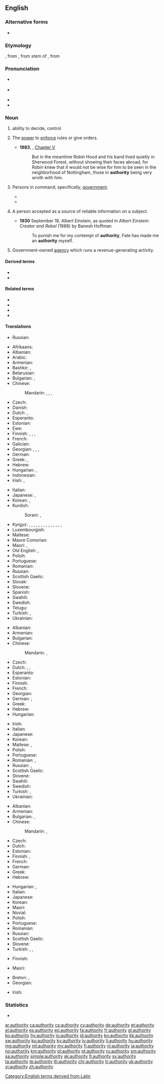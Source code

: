 ==English==

===Alternative forms===
* {{l|en|authourity}} {{qualifier|obsolete}}

===Etymology===
{{etyl|enm|en}} {{m|enm|autorite||book or quotation that settles an argument}}, from {{etyl|fro|en}} {{m|fro|auctorité}}, from {{etyl|la|en}} stem of {{m|la|auctoritas||invention, advice, opinion, influence, command}}, from {{m|la|auctor||master, leader, author}}

===Pronunciation===
* {{a|UK}} {{IPA|/ɔːˈθɒɹəti/|lang=en}}
* {{a|US}} {{IPA|/əˈθɔɹəti/|/əˈθɑɹəti/|lang=en}}
* {{audio|en-us-authority.ogg|Audio (US)|lang=en}}
* {{hyphenation|au|thor|ity|lang=en}}

===Noun===
{{en-noun|~|authorities}}

# ability to decide, control
# {{lb|en|uncountable}} The [[power]] to [[enforce]] rules or give orders.
#: {{ux|en|I have the '''authority''' to penalise the staff in my department, but not the '''authority''' to sack them.}}
#: {{ux|en|She lost all her respect and '''authority''' after turning up drunk to the meeting.}}
#: {{ux|en|Respect my '''authority'''!}}
#* '''1883''', {{w|Howard Pyle}}, ''{{w|The Merry Adventures of Robin Hood}}'' [[s:The Merry Adventures of Robin Hood/Chapter V|Chapter V]]
#*: But in the meantime Robin Hood and his band lived quietly in Sherwood Forest, without showing their faces abroad, for Robin knew that it would not be wise for him to be seen in the neighborhood of Nottingham, those in '''authority''' being very wroth with him.
# {{lb|en|used in singular or plural form}} Persons in command; specifically, [[government]].
#* {{quote-book|year=1927|author=[http://openlibrary.org/authors/OL2416183A F. E. Penny]
|chapter=4|title=[http://openlibrary.org/works/OL16814587W Pulling the Strings]
|passage=The case was that of a murder. It had an element of mystery about it, however, which was puzzling the '''authorities'''. A turban and loincloth soaked in blood had been found; also a staff.}}
#* {{quote-magazine|date=2013-08-10|volume=408|issue=8848|magazine={{w|The Economist}}
|title=[http://www.economist.com/news/leaders/21583270-new-zealands-plan-regulate-designer-drugs-better-trying-ban-them-and-failing-new Legal highs: A new prescription]
|passage=No sooner has a [synthetic] drug been blacklisted than chemists adjust their recipe and start churning out a subtly different one. These &ldquo;legal highs&rdquo; are sold for the few months it takes the '''authorities''' to identify and ban them, and then the cycle begins again.}}
# {{lb|en|countable}} A person accepted as a source of reliable information on a subject.
#: {{ux|en|the world's foremost '''authority''' on orangutans}}
#* '''1930''' September 18, Albert Einstein, as quoted in ''Albert Einstein: Creator and Rebel'' (1988) by Banesh Hoffman
#*: To punish me for my contempt of '''authority''', Fate has made me an '''authority''' myself.
# Government-owned [[agency]] which runs a revenue-generating activity.
#: ''{{w|New York Port Authority|New York Port '''Authority'''}}''

====Derived terms====
* {{l|en|certificate authority}}
* {{l|en|moral authority}}

====Related terms====
* {{l|en|author}}
* {{l|en|authorization}}
* {{l|en|authoritarian}}
* {{l|en|authoritative}}

====Translations====
{{trans-top|ability to decide, control}}
* Russian: {{t+|ru|компетенция}}
{{trans-mid}}
{{trans-bottom}}

{{trans-top|power to enforce rules or give orders}}
* Afrikaans: {{t|af|gesag}}
* Albanian: {{t+|sq|autoritet}}
* Arabic: {{t|ar|سُلْطَة|f}}
* Armenian: {{t+|hy|հեղինակություն}}
* Bashkir: {{t|ba|дәүләт|sc=Cyrl}}, {{t|ba|хөкүмәт|sc=Cyrl}}
* Belarusian: {{t|be|ўла́да|f}}
* Bulgarian: {{t+|bg|власт|f}}, {{t+|bg|авторите́т|m}}
* Chinese:
*: Mandarin: {{t+|cmn|權力|sc=Hani}}, {{t+|cmn|权力|tr=quánlì|sc=Hani}}, {{t+|cmn|權威|sc=Hani}}, {{t+|cmn|权威|tr=quánwēi|sc=Hani}}
* Czech: {{t+|cs|autorita|f}}
* Danish: {{t|da|myndighed}}
* Dutch: {{t+|nl|bevoegdheid|f}}, {{t+|nl|gezag|n}}
* Esperanto: {{t+|eo|aŭtoritato}}
* Estonian: {{t|et|võim}}
* Ewe: {{t|ee|ŋusẽ}}
* Finnish: {{t+|fi|auktoriteetti}}, {{t+|fi|käskyvalta}}, {{t|fi|vaikutusvalta}}, {{t+|fi|valta}}
* French: {{t+|fr|autorité|f}}
* Galician: {{t+|gl|autoridade|f}}
* Georgian: {{t|ka|უფლებამოსილება}}, {{t|ka|ხელისუფლება}}, {{t|ka|ძალაუფლება}}, {{t|ka|რწმუნებულება}}
* German: {{t+|de|Autorität|f}}
* Greek: {{t+|el|εξουσία|f}}, {{t+|el|αρχή|f}}
* Hebrew: {{t|he|סמכות|f|tr=samkhut}}
* Hungarian: {{t+|hu|felhatalmazás}}, {{t+|hu|meghatalmazás}}
* Indonesian: {{t+|id|otoritas}}
* Irish: {{t|ga|údarás|m}}, {{t|ga|urlámhas|m}}
{{trans-mid}}
* Italian: {{t+|it|autorità|f}}
* Japanese: {{t+|ja|権力|tr=けんりょく, kenryoku|sc=Jpan}}, {{t+|ja|権威|tr=けんい, ken'i|sc=Jpan}}
* Korean: {{t+|ko|권력|tr=gweonreok|sc=Kore}}, {{t|ko|권능|tr=gweonneung|sc=Kore}}
* Kurdish:
*: Sorani: {{t|ku|ده‌سه‌ڵات|tr=dasaLAt|sc=ku-Arab}}, {{t+|ku|به‌رده‌ستی|tr=bardastee|sc=ku-Arab}}
* Kyrgyz: {{t+|ky|бийлик}}, {{t+|ky|чоңдор}}, {{t+|ky|башчы}}, {{t+|ky|авторитет}}, {{t+|ky|ыйгарым укук}}, {{t+|ky|авторитет}}, {{t+|ky|бедел}}, {{t+|ky|кадыр}}, {{t+|ky|кадыр-барк}} {{t+|ky|негиз}}, {{t+|ky|түп}}, {{t+|ky|уруксат}}, {{t+|ky|авторитеттүүлүк}}, {{t+|ky|беделдүүлүк}}, {{t+|ky|кадырлуулук}}, {{t+|ky|билгич}}
* Luxembourgish: {{t|lb|Autoritéit|f}}
* Maltese: {{t|mt|awtoritá}}
* Maore Comorian: {{t|swb|yezi|c9}}
* Maori: {{t|mi|kanoi}}, {{t|mi|whakaruruhau}}
* Old English: {{t|ang|onweald}}, {{t|ang|rice|n}}
* Polish: {{t+|pl|autorytet|m}}
* Portuguese: {{t+|pt|autoridade|f}}
* Romanian: {{t+|ro|autoritate|f}}
* Russian: {{t+|ru|власть|f}}
* Scottish Gaelic: {{t|gd|ùghdarras|m}}
* Slovak: {{t|sk|autorita|f}}
* Slovene: {{t|sl|avtoriteta|f}}
* Spanish: {{t+|es|autoridad|f}}
* Swahili: {{t+|sw|mamlaka}}
* Swedish: {{t+|sv|auktoritet|c}}
* Telugu: {{t+|te|అధికారము}}
* Turkish: {{t+|tr|otorite}}, {{t+|tr|yetki}}
* Ukrainian: {{t+|uk|вла́да|f}}
{{trans-bottom}}

{{trans-top|persons in command; specifically, government}}
* Albanian: {{t+|sq|autoritet}}
* Armenian: {{t+|hy|իշխանություն|sc=Armn}}
* Bulgarian: {{t+|bg|вла́сти|f-p}}
* Chinese:
*: Mandarin: {{t+|cmn|當局|sc=Hani}}, {{t+|cmn|当局|tr=dāngjú|sc=Hani}}
* Czech: {{t+|cs|autorita|f}}
* Dutch: {{t+|nl|autoriteit|f}}, {{t+|nl|autoriteiten|f-p}} {{qualifier|usually plural}}, {{t+|nl|gezag|n}}
* Esperanto: {{t|eo|instanco}}
* Estonian: {{t|et|võim}}
* Finnish: {{t+|fi|viranomaiset}}
* French: {{t+|fr|autorité|f}}
* Georgian: {{t|ka|ხელისუფლება}}
* German: {{t+|de|Autorität|f}}; {{t+|de|Behörde|f}}
* Greek: {{t+|el|αρχές|f-p}}
* Hebrew: {{t|he|רשויות|f-p|tr=rashuyot}}
* Hungarian: {{t+|hu|hatóság}}
{{trans-mid}}
* Irish: {{t|ga|údarás|m}}
* Italian: {{t+|it|autorità|f}}
* Japanese: {{t+|ja|当局|tr=とうきょく, tōkyoku|sc=Jpan}}
* Korean: {{t|ko|권력자|tr=gweonryeokja|sc=Kore}}
* Maltese: {{t|mt|awtoritarju|m}}, {{t|mt|awtoritarja|f}}
* Polish: {{t+|pl|władza|f}}
* Portuguese: {{t+|pt|autoridade|f}}
* Romanian: {{t+|ro|autoritate|f}}, {{t|ro|autorități|f-p}}
* Russian: {{t+|ru|власть|f}}, {{qualifier|usually plural}} {{t+|ru|вла́сти|f-p}}
* Scottish Gaelic: {{t|gd|ùghdarras|m}}
* Slovene: {{t|sl|avtoriteta|f}}
* Swahili: {{t+|sw|mamlaka}}
* Swedish: {{t+|sv|myndighet|c}}
* Turkish: {{t|tr|salahiyetliler|p}} {{qualifier|obsolescent}}, {{t+|tr|yetkililer|p}}
* Ukrainian: {{t+|uk|вла́да|f}}
{{trans-bottom}}

{{trans-top|person accepted as a source of reliable information on a subject}}
* Albanian: {{t+|sq|autoritet}}
* Armenian: {{t+|hy|հեղինակություն}}
* Bulgarian: {{t+|bg|познавач|m}}, {{t+|bg|авторите́т|m}}
* Chinese:
*: Mandarin: {{t+|cmn|權威|sc=Hani}}, {{t+|cmn|权威|tr=quánwēi|sc=Hani}}
* Czech: {{t+|cs|autorita|f}}
* Dutch: {{t+|nl|autoriteit|f}}
* Estonian: {{t|et|asjatundja}}
* Finnish: {{t+|fi|asiantuntija}}, {{t+|fi|auktoriteetti}}
* French: {{t+|fr|autorité|f}}
* German: {{t+|de|Autorität|f}}
* Greek: {{t+|el|αυθεντία|f}}
* Hebrew: {{t|he|בר-סמכא|m|tr=bar-samkha}}
{{trans-mid}}
* Hungarian: {{t+|hu|tekintély}}, {{t|hu|szaktekintély}}
* Italian: {{t+|it|autorità|f}}
* Japanese: {{t+|ja|権威|tr=けんい, ken'i|sc=Jpan}}
* Korean: {{t|ko|권위자|tr=gweonwija|sc=Kore}}
* Maori: {{t|mi|kanoi}}
* Novial: {{t|nov|autoritate}}
* Polish: {{t+|pl|autorytet|m}}
* Portuguese: {{t+|pt|autoridade|f}}
* Romanian: {{t+|ro|autoritate|f}}
* Russian: {{t+|ru|авторите́т|m}}
* Scottish Gaelic: {{t|gd|ùghdarras|m}}
* Slovene: {{t|sl|avtoriteta|f}}
* Turkish: {{t+|tr|bilirkişi}}, {{t+|tr|uzman}}, {{t+|tr|yetkili}}
{{trans-bottom}}

{{trans-top|government agency}}
* Finnish: {{t+|fi|laitos}}
{{trans-mid}}
* Maori: {{t|mi|rangatōpū}}
{{trans-bottom}}

{{checktrans-top}}
* Breton: {{t-check|br|aotrouniezh|f}}, {{t-check|br|beli|f}}
* Georgian: {{t-check|ka|უფლებამოსილება}}
{{trans-mid}}
* Irish: {{t-check|ga|barántas|m}}
{{trans-bottom}}

===Statistics===
* {{rank|terrible|Tom|author|859|authority|pleasant|forget|break}}

[[Category:English terms derived from Latin]]

[[ar:authority]]
[[ca:authority]]
[[cs:authority]]
[[cy:authority]]
[[de:authority]]
[[et:authority]]
[[el:authority]]
[[es:authority]]
[[eo:authority]]
[[fa:authority]]
[[fr:authority]]
[[gl:authority]]
[[ko:authority]]
[[hy:authority]]
[[io:authority]]
[[id:authority]]
[[kn:authority]]
[[kk:authority]]
[[sw:authority]]
[[ku:authority]]
[[ky:authority]]
[[lv:authority]]
[[li:authority]]
[[hu:authority]]
[[mg:authority]]
[[ml:authority]]
[[my:authority]]
[[fj:authority]]
[[nl:authority]]
[[ja:authority]]
[[no:authority]]
[[km:authority]]
[[pl:authority]]
[[pt:authority]]
[[ru:authority]]
[[sm:authority]]
[[sa:authority]]
[[simple:authority]]
[[sk:authority]]
[[fi:authority]]
[[sv:authority]]
[[ta:authority]]
[[te:authority]]
[[th:authority]]
[[chr:authority]]
[[tr:authority]]
[[uk:authority]]
[[vi:authority]]
[[zh:authority]]